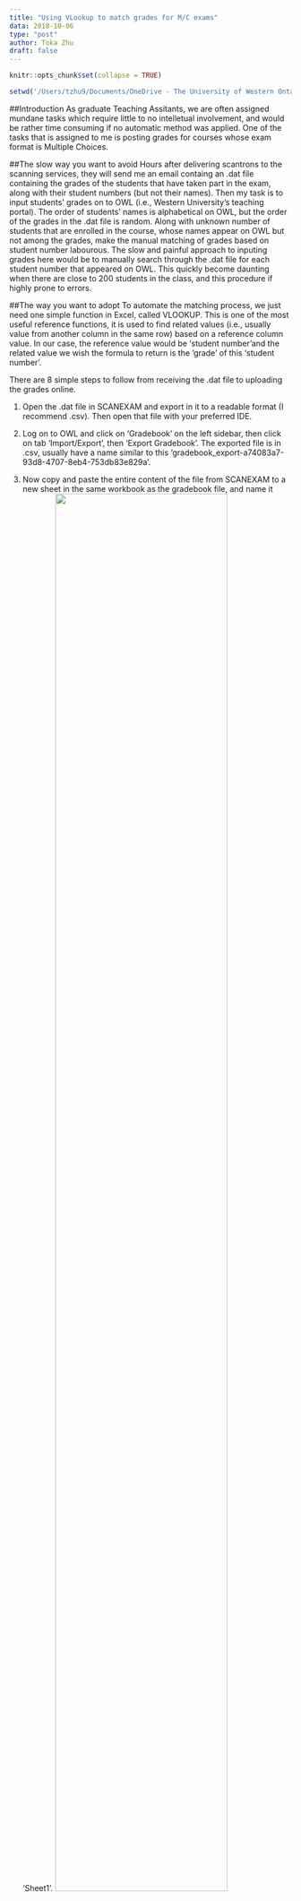 ```yaml
---
title: "Using VLookup to match grades for M/C exams"
data: 2018-10-06
type: "post"
author: Toka Zhu
draft: false
---
```

```r
knitr::opts_chunk$set(collapse = TRUE)
```

```r
setwd('/Users/tzhu9/Documents/OneDrive - The University of Western Ontario/Blogdown/tokaalmighty91.github.io/content/post')

```

##Introduction
As graduate Teaching Assitants, we are often assigned mundane tasks which require little to no intelletual involvement, and would be rather time consuming if no automatic method was applied. One of the tasks that is assigned to me is posting grades for courses whose exam format is Multiple Choices. 

##The slow way you want to avoid
Hours after delivering scantrons to the scanning services, they will send me an email containg an .dat file containing the grades of the students that have taken part in the exam, along with their student numbers (but not their names). Then my task is to input students' grades on to OWL (i.e., Western University's teaching portal). The order of students' names is alphabetical on OWL, but the order of the grades in the .dat file is random. Along with unknown number of students that are enrolled in the course, whose names appear on OWL but not among the grades, make the manual matching of grades based on student number labourous. The slow and painful approach to inputing grades here would be to manually search through the .dat file for each student number that appeared on OWL. This quickly become daunting when there are close to 200 students in the class, and this procedure if highly prone to errors.

##The way you want to adopt
To automate the matching process, we just need one simple function in Excel, called VLOOKUP. This is one of the most useful reference functions, it is used to find related values (i.e., usually value from another column in the same row) based on a reference column value. In our case, the reference value would be 'student number'and the related value we wish the formula to return is the 'grade' of this 'student number'. 

There are 8 simple steps to follow from receiving the .dat file to uploading the grades online.

1. Open the .dat file in SCANEXAM and export in it to a readable format (I recommend .csv). Then open that file with your preferred IDE. 

2. Log on to OWL and click on 'Gradebook' on the left sidebar, then click on tab 'Import/Export', then 'Export Gradebook'. The exported file is in .csv, usually have a name similar to this 'gradebook_export-a74083a7-93d8-4707-8eb4-753db83e829a'. 

3. Now copy and paste the entire content of the file from SCANEXAM to a new sheet in the same workbook as the gradebook file, and name it 'Sheet1'. ![](/post/Vlookup_files/2sheet.png){width=80%}

4. The gradebook sheet would list the exams that have occurred and will occur for the course, select the first empty cell in the column of that exam you want to put the grades in. 

5. Enter the formula below and click enter

* <b>=VLOOKUP(C2,Sheet1!$A$1:$B$200,2,0) </b>

* This is under the assumption of the gradebook files I am familiar with, where column A being students' uwo email, column B being students' full name. Column C is their student number, which is the connection we have with our SCANEXAM file. 

* <b>'C2'</b> is the first student's student number, 
* <b>'Sheet1!$A$1:$B$200'</b> is the full range of information on the Sheet1 we just created, 
* <b>'2'</b> tells excel which column of value should be returned with the range,
* <b>'0'</b> means exact match of the reference value

6. Click on the little green triangle at the bottom right corner of the cell you are working on. The entire column of values should be generated based on the same formula. 

7. Randomly pick a few grades to compare across the two sheets to make sure no mistake was made. 

8. Once you made sure the grades are correctly matched, save the gradebook file. Since it is a csv file, Sheet1 will not be saved if you close the file. But this is what we want, because OWL only takes .csv file in the exact format as you exported it. So, go to OWL-Gradebook-Import/Export again, under the 'Import' section, upload your 'gradebook_export-a74083a7-93d8-4707-8eb4-753db83e829a' file. Note, you would have a file with a slightly different name.















